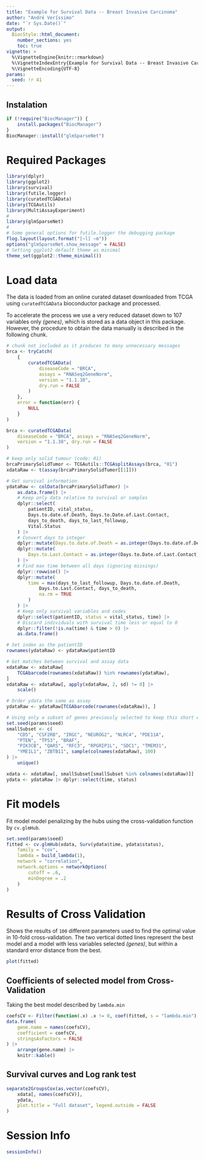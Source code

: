 ```yaml
---
title: "Example for Survival Data -- Breast Invasive Carcinoma"
author: "André Veríssimo"
date: "`r Sys.Date()`"
output: 
  BiocStyle::html_document:
    number_sections: yes
    toc: true
vignette: >
  %\VignetteEngine{knitr::rmarkdown}
  %\VignetteIndexEntry{Example for Survival Data -- Breast Invasive Carcinoma}
  %\VignetteEncoding{UTF-8}
params:
  seed: !r 41
--- 
```


## Instalation

```r
if (!require("BiocManager")) {
    install.packages("BiocManager")
}
BiocManager::install("glmSparseNet")
```

# Required Packages

```r
library(dplyr)
library(ggplot2)
library(survival)
library(futile.logger)
library(curatedTCGAData)
library(TCGAutils)
library(MultiAssayExperiment)
#
library(glmSparseNet)
#
# Some general options for futile.logger the debugging package
flog.layout(layout.format("[~l] ~m"))
options("glmSparseNet.show_message" = FALSE)
# Setting ggplot2 default theme as minimal
theme_set(ggplot2::theme_minimal())
```

# Load data

The data is loaded from an online curated dataset downloaded from TCGA using
`curatedTCGAData` bioconductor package and processed.

To accelerate the process we use a very reduced dataset down to 107 variables 
only *(genes)*, which is stored as a data object in this package. However, the 
procedure to obtain the data manually is described in the following chunk.

```r
# chunk not included as it produces to many unnecessary messages
brca <- tryCatch(
    {
        curatedTCGAData(
            diseaseCode = "BRCA",
            assays = "RNASeq2GeneNorm",
            version = "1.1.38",
            dry.run = FALSE
        )
    },
    error = function(err) {
        NULL
    }
)
```

```r
brca <- curatedTCGAData(
    diseaseCode = "BRCA", assays = "RNASeq2GeneNorm",
    version = "1.1.38", dry.run = FALSE
)
```

```r
# keep only solid tumour (code: 01)
brcaPrimarySolidTumor <- TCGAutils::TCGAsplitAssays(brca, "01")
xdataRaw <- t(assay(brcaPrimarySolidTumor[[1]]))

# Get survival information
ydataRaw <- colData(brcaPrimarySolidTumor) |>
    as.data.frame() |>
    # Keep only data relative to survival or samples
    dplyr::select(
        patientID, vital_status,
        Days.to.date.of.Death, Days.to.Date.of.Last.Contact,
        days_to_death, days_to_last_followup,
        Vital.Status
    ) |>
    # Convert days to integer
    dplyr::mutate(Days.to.date.of.Death = as.integer(Days.to.date.of.Death)) |>
    dplyr::mutate(
        Days.to.Last.Contact = as.integer(Days.to.Date.of.Last.Contact)
    ) |>
    # Find max time between all days (ignoring missings)
    dplyr::rowwise() |>
    dplyr::mutate(
        time = max(days_to_last_followup, Days.to.date.of.Death,
            Days.to.Last.Contact, days_to_death,
            na.rm = TRUE
        )
    ) |>
    # Keep only survival variables and codes
    dplyr::select(patientID, status = vital_status, time) |>
    # Discard individuals with survival time less or equal to 0
    dplyr::filter(!is.na(time) & time > 0) |>
    as.data.frame()

# Set index as the patientID
rownames(ydataRaw) <- ydataRaw$patientID

# Get matches between survival and assay data
xdataRaw <- xdataRaw[
    TCGAbarcode(rownames(xdataRaw)) %in% rownames(ydataRaw),
]
xdataRaw <- xdataRaw[, apply(xdataRaw, 2, sd) != 0] |>
    scale()

# Order ydata the same as assay
ydataRaw <- ydataRaw[TCGAbarcode(rownames(xdataRaw)), ]

# Using only a subset of genes previously selected to keep this short example.
set.seed(params$seed)
smallSubset <- c(
    "CD5", "CSF2RB", "IRGC", "NEUROG2", "NLRC4", "PDE11A",
    "PTEN", "TP53", "BRAF",
    "PIK3CB", "QARS", "RFC3", "RPGRIP1L", "SDC1", "TMEM31",
    "YME1L1", "ZBTB11", sample(colnames(xdataRaw), 100)
) |>
    unique()

xdata <- xdataRaw[, smallSubset[smallSubset %in% colnames(xdataRaw)]]
ydata <- ydataRaw |> dplyr::select(time, status)
```

# Fit models

Fit model model penalizing by the hubs using the cross-validation function by 
`cv.glmHub`.

```r
set.seed(params$seed)
fitted <- cv.glmHub(xdata, Surv(ydata$time, ydata$status),
    family = "cox",
    lambda = build_lambda(1),
    network = "correlation",
    network.options = networkOptions(
        cutoff = .6,
        minDegree = .2
    )
)
```

# Results of Cross Validation

Shows the results of `100` different parameters used to find the optimal value 
in 10-fold cross-validation. The two vertical dotted lines represent the best 
model and a model with less variables selected *(genes)*, but within a standard 
error distance from the best.

```r
plot(fitted)
```

## Coefficients of selected model from Cross-Validation

Taking the best model described by `lambda.min`

```r
coefsCV <- Filter(function(.x) .x != 0, coef(fitted, s = "lambda.min")[, 1])
data.frame(
    gene.name = names(coefsCV),
    coefficient = coefsCV,
    stringsAsFactors = FALSE
) |>
    arrange(gene.name) |>
    knitr::kable()
```

## Survival curves and Log rank test

```r
separate2GroupsCox(as.vector(coefsCV),
    xdata[, names(coefsCV)],
    ydata,
    plot.title = "Full dataset", legend.outside = FALSE
)
```

# Session Info

```r
sessionInfo()
```
